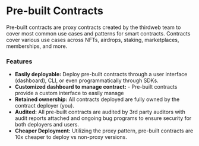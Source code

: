 
# Pre-built Contracts

Pre-built contracts are proxy contracts created by the thirdweb team to cover most common use cases and patterns for smart contracts. Contracts cover various use cases across NFTs, airdrops, staking, marketplaces, memberships, and more.

### Features

- **Easily deployable:** Deploy pre-built contracts through a user interface (dashboard), CLI, or even programmatically through SDKs.
- **Customized dashboard to manage contract:** - Pre-built contracts provide a custom interface to easily manage
- **Retained ownership:** All contracts deployed are fully owned by the contract deployer (you).
- **Audited:** All pre-built contracts are audited by 3rd party auditors with audit reports attached and ongoing bug programs to ensure security for both deployers and users.
- **Cheaper Deployment:** Utilizing the proxy pattern, pre-built contracts are 10x cheaper to deploy vs non-proxy versions.
